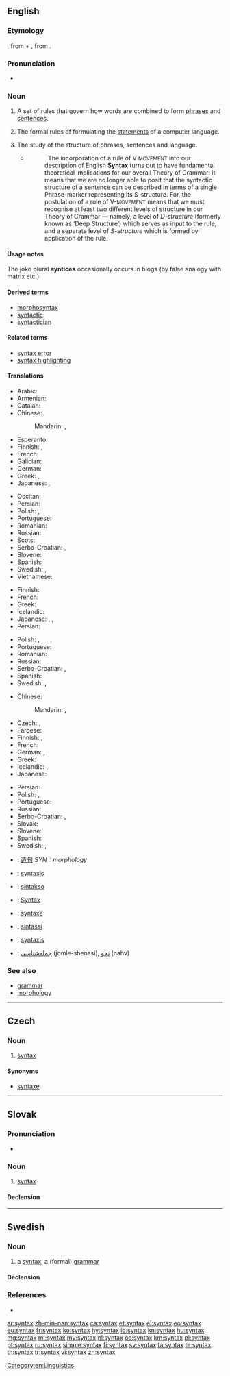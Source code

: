 ==English==

{{wikipedia}}

===Etymology===
{{etyl|grc|en}} {{term|σύνταξις|sc=polytonic|tr=suntaksis|lang=grc}}, from {{term|σύν|sc=polytonic|tr=sun||together|lang=grc}} + {{term|τάξις|sc=polytonic|tr=taksis||arrangement|lang=grc}}, from {{term|τάσσω|sc=polytonic|tr=tassō||I arrange|lang=grc}}.

===Pronunciation===
* {{IPA|/ˈsɪn.tæks/}}

===Noun===
{{en-noun|syntaxes}}

# A set of rules that govern how words are combined to form [[phrase]]s and [[sentence]]s.
# {{context|computing|countable|lang=en}} The formal rules of formulating the [[statements]] of a computer language.
# {{context|linguistics|lang=en}} The study of the structure of phrases, sentences and language.
#* {{quote-book|year=1988|author=Andrew Radford|title=Transformational grammar: a first course|location=Cambridge, UK|publisher=Cambridge University Press|page=410|chapter=8}}
#*: &nbsp;&nbsp;The incorporation of a rule of V <small>MOVEMENT</small> into our description of English '''Syntax''' turns out to have fundamental theoretical implications for our overall Theory of Grammar: it means that we are no longer able to posit that the syntactic structure of a sentence can be described in terms of a single Phrase-marker representing its S-structure. For, the postulation of a rule of V-<small>MOVEMENT</small> means that we must recognise at least two different levels of structure in our Theory of Grammar — namely, a level of ''D-structure'' (formerly known as ‘Deep Structureʼ) which serves as input to the rule, and a separate level of ''S-structure'' which is formed by application of the rule.

====Usage notes====
The joke plural '''syntices''' occasionally occurs in blogs (by false analogy with matrix etc.)

====Derived terms====
* [[morphosyntax]]
* [[syntactic]]
* [[syntactician]]

====Related terms====
* [[syntax error]]
* [[syntax highlighting]]

====Translations====
{{trans-top|set of rules that govern how words are combined}}
* Arabic: {{t|ar|بناء جملة|m|tr=bināʾ júmla}}
* Armenian: {{l|hy|շարահյուսություն}}
* Catalan: {{t+|ca|sintaxi|f}}
* Chinese:
*: Mandarin: {{t+|cmn|句法|tr=jùfǎ|sc=Hani}}, {{t+|cmn|造句|tr=zàojù|sc=Hani}}
* Esperanto: {{t|eo|sintakso}}
* Finnish: {{t+|fi|lauseoppi}}, {{t+|fi|syntaksi}}
* French: {{t+|fr|syntaxe|f}}
* Galician: {{t|gl|sintaxe|f}}
* German: {{t+|de|Syntax|f}}
* Greek: {{t+|el|συντακτικό|n|tr=syntaktikó|sc=Grek}}, {{t+|el|σύνταξη|f|tr=sýntaxi|sc=Grek}}
* Japanese: {{t|ja|統語法|tr=とうごほう, tōgohō|sc=Jpan}}, {{t|ja|構文|tr=こうぶん, kōbun|sc=Jpan}}
{{trans-mid}}
* Occitan: {{t+|oc|sintaxi|f}}
* Persian: {{t+|fa|نحو}}
* Polish: {{t+|pl|składnia|f}}, {{t|pl|syntaksa|f}}
* Portuguese: {{t+|pt|sintaxe|f}}
* Romanian: {{t+|ro|sintaxă|f}}
* Russian: {{t+|ru|синтаксис|m|tr=síntaksis}}
* Scots: {{t|sco|seentax}}
* Serbo-Croatian: {{t|sh|sklàdnja|f}}, {{t|sh|sìntaksa|f}}
* Slovene: {{t+|sl|skladnja}}
* Spanish: {{t+|es|sintaxis|f}}
* Swedish: {{t+|sv|syntax|c}}, {{t+|sv|grammatik|c}}
* Vietnamese: {{t+|vi|cú pháp}}
{{trans-bottom}}

{{trans-top|formal rules of a computer language}}
* Finnish: {{t+|fi|syntaksi}}
* French: {{t+|fr|syntaxe|f}}
* Greek: {{t+|el|συντακτικό|n|tr=syntaktikó|sc=Grek}}
* Icelandic: {{t|is|málskipan|f}}
* Japanese: {{t+|ja|文法|tr=ぶんぽう, bunpō|sc=Jpan}}, {{t|ja|構文|tr=こうぶん, kōbun|sc=Jpan}}, {{t|ja|シンタックス|tr=shintakkusu|sc=Jpan}}
* Persian: {{t+|fa|نحو}}
{{trans-mid}}
* Polish: {{t+|pl|składnia|f}}, {{t|pl|syntaksa|f}}
* Portuguese: {{t+|pt|sintaxe|f}}
* Romanian: {{t+|ro|sintaxă|f}}
* Russian: {{t+|ru|синтаксис|m|tr=síntaksis}}
* Serbo-Croatian: {{t|sh|sklàdnja|f}}, {{t|sh|sìntaksa|f}}
* Spanish: {{t+|es|sintaxis|f}}
* Swedish: {{t+|sv|syntax|c}}, {{t+|sv|grammatik|c}}
{{trans-bottom}}

{{trans-top|study of the structure of phrases and sentences}}
* Chinese:
*: Mandarin: {{t+|cmn|句法|tr=jùfǎ|sc=Hani}}, {{t+|cmn|语法学|tr=yǔfǎxué|sc=Hani}}
* Czech: {{t|cs|syntax|f}}, {{t|cs|syntaxe|f}}
* Faroese: {{t|fo|orðalagslæra|f}}
* Finnish: {{t+|fi|lauseoppi}}, {{t+|fi|syntaksi}}
* French: {{t+|fr|syntaxe|f}}
* German: {{t+|de|Syntax|f}}, {{t+|de|Grammatiktheorie|f}}
* Greek: {{t+|el|συντακτικό|n|tr=syntaktikó|sc=Grek}}
* Icelandic: {{t+|is|setningafræði|f}}, {{qualifier|dated}} {{t|is|orðskipunarfræði|f}}
* Japanese: {{t|ja|統語論|tr=とうごろん, tōgoron|sc=Jpan}}
{{trans-mid}}
* Persian: {{t+|fa|نحو}}
* Polish: {{t+|pl|składnia|f}}, {{t|pl|syntaksa|f}}
* Portuguese: {{t+|pt|sintaxe|f}}
* Russian: {{t+|ru|синтаксис|m|tr=síntaksis}}
* Serbo-Croatian: {{t|sh|sklàdnja|f}}, {{t|sh|sìntaksa|f}}
* Slovak: {{t|sk|syntax|f}}
* Slovene: {{t+|sl|skladnja}}
* Spanish: {{t+|es|sintaxis|f}}
* Swedish: {{t+|sv|syntax|c}}, {{t+|sv|grammatik|c}}
{{trans-bottom}}

{{checktrans-top}}
* {{ttbc|cmn}}: [[造句]] ''SYN：morphology''
* {{ttbc|nl}}: [[syntaxis]] {{g|f}}
* {{ttbc|eo}}: [[sintakso]]
* {{ttbc|de}}: [[Syntax]] {{g|f}}
* {{ttbc|ia}}: [[syntaxe]]
* {{ttbc|it}}: [[sintassi]] {{g|f}}
* {{ttbc|la}}: [[syntaxis]] {{g|f}}
* {{ttbc|fa}}: [[جمله‌شناسی]] (jomle-shenasi), [[نحو]] (nahv)
{{trans-bottom}}

===See also===
* [[grammar]]
* [[morphology]]

[[Category:en:Linguistics]]

----

==Czech==

===Noun===
{{cs-noun|g=f}}

# [[#English|syntax]] {{context|linguistics|lang=cs}}

====Synonyms====
* [[syntaxe]] {{g|f}}

----

==Slovak==

===Pronunciation===
* {{IPA|/ˈsin.taks/|lang=sk}}

===Noun===
{{sk-noun|g=f|gen=syntaxe|decl=dlaň}}

# [[#English|syntax]] {{context|linguistics|lang=sk}}

====Declension====
{{sk-decl-noun-sg|syntax|syntaxe|syntaxi|syntax|syntaxi|syntaxou}}

----

==Swedish==

===Noun===
{{sv-noun|c}}

# a [[#English|syntax]], a (formal) [[grammar]]

====Declension====
{{sv-noun-reg-er|genitive=}}

===References===
* {{R:SAOL}}

[[ar:syntax]]
[[zh-min-nan:syntax]]
[[ca:syntax]]
[[et:syntax]]
[[el:syntax]]
[[eo:syntax]]
[[eu:syntax]]
[[fr:syntax]]
[[ko:syntax]]
[[hy:syntax]]
[[io:syntax]]
[[kn:syntax]]
[[hu:syntax]]
[[mg:syntax]]
[[ml:syntax]]
[[my:syntax]]
[[nl:syntax]]
[[oc:syntax]]
[[km:syntax]]
[[pl:syntax]]
[[pt:syntax]]
[[ru:syntax]]
[[simple:syntax]]
[[fi:syntax]]
[[sv:syntax]]
[[ta:syntax]]
[[te:syntax]]
[[th:syntax]]
[[tr:syntax]]
[[vi:syntax]]
[[zh:syntax]]